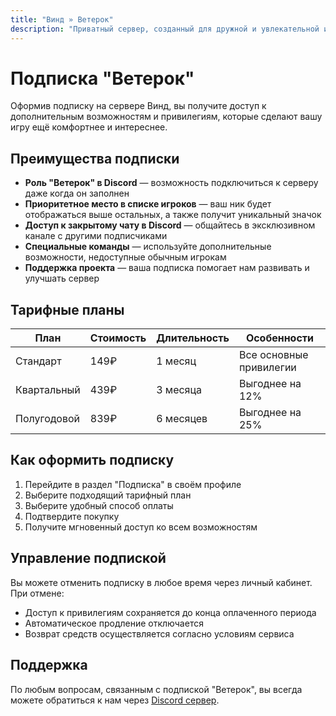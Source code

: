 ```yaml
---
title: "Винд » Ветерок"
description: "Приватный сервер, созданный для дружной и увлекательной игры."
---
```

# Подписка "Ветерок"

Оформив подписку на сервере Винд, вы получите доступ к дополнительным возможностям и привилегиям, которые сделают вашу игру ещё комфортнее и интереснее.

## Преимущества подписки

- **Роль "Ветерок" в Discord** — возможность подключиться к серверу даже когда он заполнен
- **Приоритетное место в списке игроков** — ваш ник будет отображаться выше остальных, а также получит уникальный значок
- **Доступ к закрытому чату в Discord** — общайтесь в эксклюзивном канале с другими подписчиками
- **Специальные команды** — используйте дополнительные возможности, недоступные обычным игрокам
- **Поддержка проекта** — ваша подписка помогает нам развивать и улучшать сервер

## Тарифные планы

| План | Стоимость | Длительность | Особенности |
|------|-----------|--------------|-------------|
| Стандарт | 149₽ | 1 месяц | Все основные привилегии |
| Квартальный | 439₽ | 3 месяца | Выгоднее на 12% |
| Полугодовой | 839₽ | 6 месяцев | Выгоднее на 25% |

## Как оформить подписку

1. Перейдите в раздел "Подписка" в своём профиле
2. Выберите подходящий тарифный план
3. Выберите удобный способ оплаты
4. Подтвердите покупку
5. Получите мгновенный доступ ко всем возможностям

## Управление подпиской

Вы можете отменить подписку в любое время через личный кабинет. При отмене:

- Доступ к привилегиям сохраняется до конца оплаченного периода
- Автоматическое продление отключается
- Возврат средств осуществляется согласно условиям сервиса

## Поддержка

По любым вопросам, связанным с подпиской "Ветерок", вы всегда можете обратиться к нам через [Discord сервер](https://discord.gg/VyaU5wvRMV).